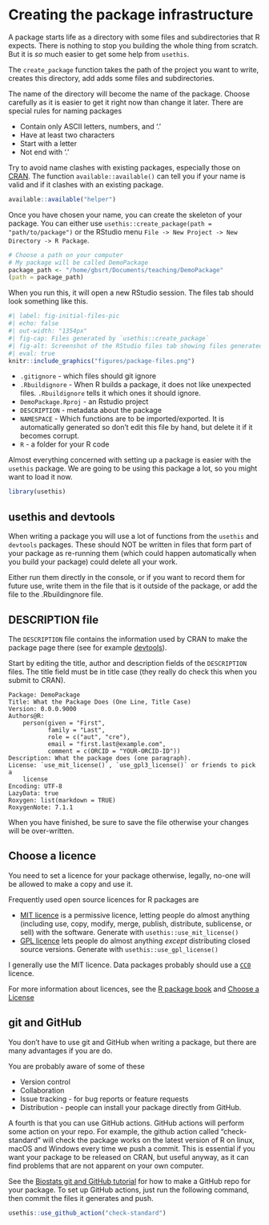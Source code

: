 # Creating the package infrastructure

A package starts life as a directory with some files and subdirectories that R expects.
There is nothing to stop you building the whole thing from scratch.
But it is *so* much easier to get some help from `usethis`.

The `create_package` function takes the path of the project you want to write, creates this directory, add adds some files and subdirectories.

The name of the directory will become the name of the package.
Choose carefully as it is easier to get it right now than change it later.
There are special rules for naming packages

-   Contain only ASCII letters, numbers, and '.'
-   Have at least two characters
-   Start with a letter
-   Not end with '.'

Try to avoid name clashes with existing packages, especially those on [CRAN](https://cran.r-project.org/).
The function `available::available()` can tell you if your name is valid and if it clashes with an existing package.

```r
available::available("helper")
```

Once you have chosen your name, you can create the skeleton of your package.
You can either use `usethis::create_package(path = "path/to/package")` or the RStudio menu `File -> New Project -> New Directory -> R Package`.

```r
# Choose a path on your computer
# My package will be called DemoPackage
package_path <- "/home/gbsrt/Documents/teaching/DemoPackage"
(path = package_path)
```

When you run this, it will open a new RStudio session.
The files tab should look something like this.

```r
#| label: fig-initial-files-pic
#| echo: false
#| out-width: "1354px"
#| fig-cap: Files generated by `usethis::create_package`
#| fig-alt: Screenshot of the RStudio files tab showing files generated by usethis::create_package
#| eval: true
knitr::include_graphics("figures/package-files.png")
```

-   `.gitignore` - which files should git ignore
-   `.Rbuildignore` - When R builds a package, it does not like unexpected files. `.Rbuildignore` tells it which ones it should ignore.
-   `DemoPackage.Rproj` - an Rstudio project
-   `DESCRIPTION` - metadata about the package
-   `NAMESPACE` - Which functions are to be imported/exported. It is automatically generated so don't edit this file by hand, but delete it if it becomes corrupt.
-   `R` - a folder for your R code

Almost everything concerned with setting up a package is easier with the `usethis` package.
We are going to be using this package a lot, so you might want to load it now.

```r
library(usethis)
```

::: callout-caution
## usethis and devtools

When writing a package you will use a lot of functions from the `usethis` and `devtools` packages.
These should NOT be written in files that form part of your package as re-running them (which could happen automatically when you build your package) could delete all your work.

Either run them directly in the console, or if you want to record them for future use, write them in the file that is it outside of the package, or add the file to the .Rbuildingnore file.
:::

## DESCRIPTION file

The `DESCRIPTION` file contains the information used by CRAN to make the package page there (see for example [devtools](https://cran.r-project.org/web/packages/devtools/index.html)).

Start by editing the title, author and description fields of the `DESCRIPTION` files.
The title field must be in title case (they really do check this when you submit to CRAN).

```         
Package: DemoPackage
Title: What the Package Does (One Line, Title Case)
Version: 0.0.0.9000
Authors@R: 
    person(given = "First",
           family = "Last",
           role = c("aut", "cre"),
           email = "first.last@example.com",
           comment = c(ORCID = "YOUR-ORCID-ID"))
Description: What the package does (one paragraph).
License: `use_mit_license()`, `use_gpl3_license()` or friends to pick a
    license
Encoding: UTF-8
LazyData: true
Roxygen: list(markdown = TRUE)
RoxygenNote: 7.1.1
```

When you have finished, be sure to save the file otherwise your changes will be over-written.

## Choose a licence

You need to set a licence for your package otherwise, legally, no-one will be allowed to make a copy and use it.

Frequently used open source licences for R packages are

-   [MIT licence](https://choosealicense.com/licenses/mit/) is a permissive licence, letting people do almost anything (including use, copy, modify, merge, publish, distribute, sublicense, or sell) with the software. Generate with `usethis::use_mit_license()`
-   [GPL licence](https://choosealicense.com/licenses/gpl-3.0/) lets people do almost anything *except* distributing closed source versions. Generate with `usethis::use_gpl_license()`

I generally use the MIT licence.
Data packages probably should use a [`CC0`](https://choosealicense.com/licenses/cc0-1.0/) licence.

For more information about licences, see the [R package book](https://r-pkgs.org/license.html) and [Choose a License](https://choosealicense.com/)

## git and GitHub

You don't have to use git and GitHub when writing a package, but there are many advantages if you are do.

You are probably aware of some of these

-   Version control
-   Collaboration
-   Issue tracking - for bug reports or feature requests
-   Distribution - people can install your package directly from GitHub.

A fourth is that you can use GitHub actions.
GitHub actions will perform some action on your repo.
For example, the github action called  "check-standard" will check the package works on the latest version of R on linux, macOS and Windows every time we push a commit.
This is essential if you want your package to be released on CRAN, but useful anyway, as it can find problems that are not apparent on your own computer.

See the [Biostats git and GitHub tutorial](https://biostats-r.github.io/biostats/github/index.html) for how to make a GitHub repo for your package.
To set up GitHub actions, just run the following command, then commit the files it generates and push.

```r
usethis::use_github_action("check-standard")
```
